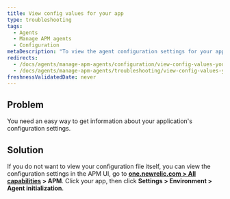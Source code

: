 ```yaml
---
title: View config values for your app
type: troubleshooting
tags:
  - Agents
  - Manage APM agents
  - Configuration
metaDescription: "To view the agent configuration settings for your app without having to open the config file itself, use APM's agent initialization page."
redirects:
  - /docs/agents/manage-apm-agents/configuration/view-config-values-your-app
  - /docs/agents/manage-apm-agents/troubleshooting/view-config-values-your-app
freshnessValidatedDate: never
---
```


## Problem

You need an easy way to get information about your application's configuration settings.

## Solution

If you do not want to view your configuration file itself, you can view the configuration settings in the APM UI, go to <DNT>**[one.newrelic.com > All capabilities](https://one.newrelic.com/all-capabilities) > APM**</DNT>. Click your app, then click <DNT>**Settings > Environment > Agent initialization**</DNT>.
